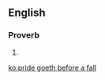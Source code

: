 ==English==

===Proverb===
{{head|en|proverb|head=[[pride]] [[goeth]] [[before]] [[a]] [[fall]]}}

# {{alternative form of|pride comes before a fall}}

[[ko:pride goeth before a fall]]